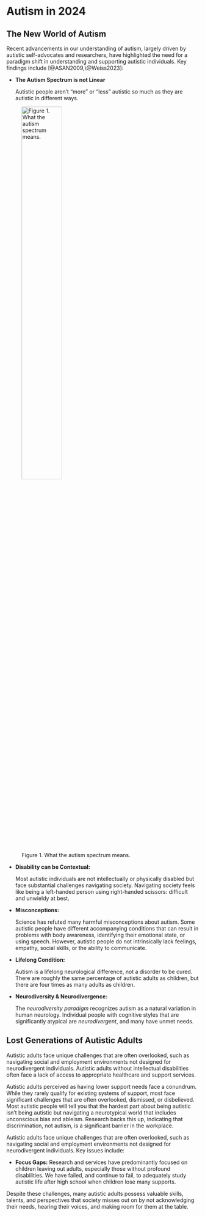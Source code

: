 # Autism in 2024 {#sec-autism2024}

## The New World of Autism

Recent advancements in our understanding of autism, largely driven by autistic self-advocates and researchers, have highlighted the need for a paradigm shift in understanding and supporting autistic individuals. Key findings include [@ASAN2009,\@Weiss2023]:

-   **The Autism Spectrum is not Linear**

    Autistic people aren't "more" or "less" autistic so much as they are autistic in different ways.

![Figure 1. What the autism spectrum means.](media/autism_spectrum.jpeg){#img-autism_spectrum fig-alt="Picture of radar chart vs linear spectrum to illustrate autism." fig-align="center" width="50%"}

-   **Disability can be Contextual:**

    Most autistic individuals are not intellectually or physically disabled but face substantial challenges navigating society. Navigating society feels like being a left-handed person using right-handed scissors: difficult and unwieldy at best.

-   **Misconceptions:**

    Science has refuted many harmful misconceptions about autism. Some autistic people have different accompanying conditions that can result in problems with body awareness, identifying their emotional state, or using speech. However, autistic people do not intrinsically lack feelings, empathy, social skills, or the ability to communicate.

-   **Lifelong Condition:**

    Autism is a lifelong neurological difference, not a disorder to be cured. There are roughly the same percentage of autistic adults as children, but there are four times as many adults as children.

-   **Neurodiversity & Neurodivergence:**

    The *neurodiversity paradigm* recognizes autism as a natural variation in human neurology. Individual people with cognitive styles that are significantly atypical are *neurodivergent*, and many have unmet needs.

## Lost Generations of Autistic Adults {#sec-autism2024_lost_gen}

Autistic adults face unique challenges that are often overlooked, such as navigating social and employment environments not designed for neurodivergent individuals. Autistic adults without intellectual disabilities often face a lack of access to appropriate healthcare and support services.

Autistic adults perceived as having lower support needs face a conundrum. While they rarely qualify for existing systems of support, most face significant challenges that are often overlooked, dismissed, or disbelieved. Most autistic people will tell you that the hardest part about being autistic isn't being autistic but navigating a neurotypical world that includes unconscious bias and ableism. Research backs this up, indicating that discrimination, not autism, is a significant barrier in the workplace.

Autistic adults face unique challenges that are often overlooked, such as navigating social and employment environments not designed for neurodivergent individuals. Key issues include:

-   **Focus Gaps:** Research and services have predominantly focused on children leaving out adults, especially those without profound disabilities. We have failed, and continue to fail, to adequately study autistic life after high school when children lose many supports.

Despite these challenges, many autistic adults possess valuable skills, talents, and perspectives that society misses out on by not acknowledging their needs, hearing their voices, and making room for them at the table.

